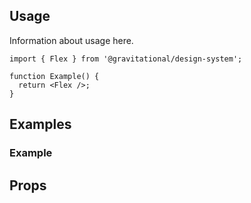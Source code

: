



<Meta title="Components/Layout/Flex" />

<DocsHeader title="Flex" description="" recipePath="" sourcePath="" />

<Canvas of={FlexStories.Preview} />

## Usage

Information about usage here.

```tsx
import { Flex } from '@gravitational/design-system';

function Example() {
  return <Flex />;
}
```

## Examples

### Example

<Canvas of={FlexStories.Example} />

## Props

<PropTypes of={Flex} />
